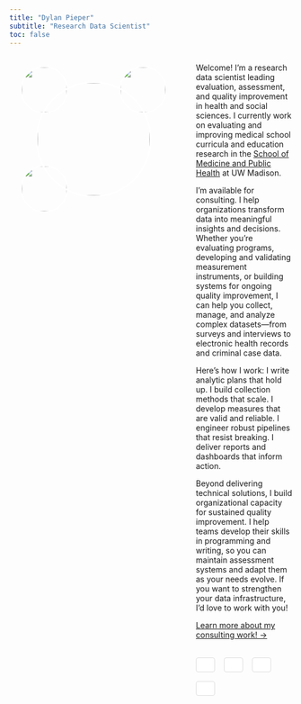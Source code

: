 ```yaml
---
title: "Dylan Pieper"
subtitle: "Research Data Scientist"
toc: false
---
```


```{=html}
<style>
@media (max-width: 768px) {
  .main-container {
    flex-direction: column !important;
    align-items: center !important;
  }
  .image-container {
    flex: none !important;
    margin-bottom: 2rem !important;
    height: 400px !important;
    width: 350px !important;
  }
  .text-container {
    flex: none !important;
  }
  .hobby-pic-1 {
    top: 10px !important;
    right: 10px !important;
  }
  .hobby-pic-2 {
    bottom: 10px !important;
    left: 10px !important;
  }
  .hobby-pic-3 {
    top: 10px !important;
    left: 10px !important;
  }
}
</style>

<script>
document.addEventListener('DOMContentLoaded', function() {
  // Initialize AOS animation library
  AOS.init({
    duration: 800,
    once: true
  });
});
</script>
```

```{=html}
<div class="main-container" style="display: flex; gap: 2rem; align-items: flex-start;">
  <div class="image-container" style="flex: 0 0 300px; position: relative; height: 300px;">
    <!-- Main headshot circle -->
    <img src="media/headshot.jpg" style="
      position: absolute;
      top: 50%;
      left: 50%;
      transform: translate(-50%, -50%);
      height: 200px;
      width: 200px;
      object-fit: cover;
      border-radius: 50%;
      border: 3px solid white;
      z-index: 2;
      transition: transform 0.3s ease, box-shadow 0.3s ease;
      cursor: pointer;
    " data-aos="fade-in" onmouseover="this.style.transform='translate(-50%, -50%) scale(1.1)'; this.style.boxShadow='0 8px 25px rgba(0,0,0,0.3)'" onmouseout="this.style.transform='translate(-50%, -50%) scale(1)'; this.style.boxShadow='none'">
    
    <!-- Hobby picture 1 - top right -->
    <img class="hobby-pic-1" src="media/pg.jpg" style="
      position: absolute;
      top: 20px;
      right: 20px;
      height: 80px;
      width: 80px;
      object-fit: cover;
      border-radius: 50%;
      border: 2px solid white;
      z-index: 1;
      transition: transform 0.3s ease, box-shadow 0.3s ease;
      cursor: pointer;
    " data-aos="fade-in" data-aos-delay="400" onmouseover="this.style.transform='scale(2) rotate(-3deg)'; this.style.boxShadow='0 6px 20px rgba(0,0,0,0.25)'" onmouseout="this.style.transform='scale(1) rotate(0deg)'; this.style.boxShadow='none'">
    
    <!-- Hobby picture 2 - bottom left -->
    <img class="hobby-pic-2" src="media/archie.jpg" style="
      position: absolute;
      bottom: 20px;
      left: 20px;
      height: 80px;
      width: 80px;
      object-fit: cover;
      border-radius: 50%;
      border: 2px solid white;
      z-index: 1;
      transition: transform 0.3s ease, box-shadow 0.3s ease;
      cursor: pointer;
    " data-aos="fade-in" data-aos-delay="600" onmouseover="this.style.transform='scale(2) rotate(3deg)'; this.style.boxShadow='0 6px 20px rgba(0,0,0,0.25)'" onmouseout="this.style.transform='scale(1) rotate(0deg)'; this.style.boxShadow='none'">
    
    <!-- Hobby picture 3 - top left -->
    <img class="hobby-pic-3" src="media/married.png" style="
      position: absolute;
      top: 20px;
      left: 20px;
      height: 80px;
      width: 80px;
      object-fit: cover;
      border-radius: 50%;
      border: 2px solid white;
      z-index: 1;
      transition: transform 0.3s ease, box-shadow 0.3s ease;
      cursor: pointer;
    " data-aos="fade-in" data-aos-delay="800" onmouseover="this.style.transform='scale(2) rotate(-5deg)'; this.style.boxShadow='0 6px 20px rgba(0,0,0,0.25)'" onmouseout="this.style.transform='scale(1) rotate(0deg)'; this.style.boxShadow='none'">
  </div>
  <div class="text-container" style="flex: 1;">
```

::: {data-aos="fade-up"}
Welcome! I'm a research data scientist leading evaluation, assessment, and quality improvement in health and social sciences. I currently work on evaluating and improving medical school curricula and education research in the [School of Medicine and Public Health](https://www.med.wisc.edu) at UW Madison.

I'm available for consulting. I help organizations transform data into meaningful insights and decisions. Whether you're evaluating programs, developing and validating measurement instruments, or building systems for ongoing quality improvement, I can help you collect, manage, and analyze complex datasets---from surveys and interviews to electronic health records and criminal case data.

Here's how I work: I write analytic plans that hold up. I build collection methods that scale. I develop measures that are valid and reliable. I engineer robust pipelines that resist breaking. I deliver reports and dashboards that inform action.

Beyond delivering technical solutions, I build organizational capacity for sustained quality improvement. I help teams develop their skills in programming and writing, so you can maintain assessment systems and adapt them as your needs evolve. If you want to strengthen your data infrastructure, I'd love to work with you!

[Learn more about my consulting work! →](consulting.html)

```{=html}
<style>
.icon-button {
  display: inline-flex;
  align-items: center;
  gap: 0.5rem;
  padding: 0.75rem 1rem;
  border: 1px solid #ddd;
  border-radius: 4px;
  text-decoration: none;
  color: #333;
  background-color: #fff;
  transition: all 0.2s ease;
  font-size: 0.9rem;
}

.icon-button:hover {
  border-color: #007bff;
  color: #007bff;
  background-color: #f8f9fa;
  text-decoration: none;
}

.icon-button:focus {
  outline: 2px solid #007bff;
  outline-offset: 2px;
}
</style>

<div style="margin-top: 2rem; display: flex; gap: 1rem; flex-wrap: wrap;">
  <a href="https://www.linkedin.com/in/dylanpieper" class="icon-button">
    <i class="fab fa-linkedin"></i>
  </a>
  <a href="https://github.com/dylanpieper" class="icon-button">
    <i class="fab fa-github"></i>
  </a>
  <a href="https://web-cdn.bsky.app/profile/dylanpieper.bsky.social" class="icon-button">
    <i class="fab fa-bluesky"></i>
  </a>
  <a href="mailto:dylanpieper@gmail.com" class="icon-button">
    <i class="fas fa-envelope"></i>
  </a>
</div>
```
:::

```{=html}
  </div>
</div>
```
